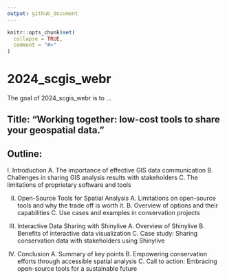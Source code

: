 ```yaml
---
output: github_document
---
```


<!-- README.md is generated from README.Rmd. Please edit that file -->

```r
knitr::opts_chunk$set(
  collapse = TRUE,
  comment = "#>"
)
```

# 2024_scgis_webr

<!-- badges: start -->
<!-- badges: end -->

The goal of 2024_scgis_webr is to ...



## Title: "Working together: low-cost tools to share your geospatial data."
## Outline:

I. Introduction
A. The importance of effective GIS data communication
B. Challenges in sharing GIS analysis results with stakeholders
C. The limitations of proprietary software and tools

II. Open-Source Tools for Spatial Analysis
A. Limitations on open-source tools and why the trade off is worth it. 
B. Overview of options and their capabilities
C. Use cases and examples in conservation projects

III. Interactive Data Sharing with Shinylive
A. Overview of Shinylive
B. Benefits of interactive data visualization
C. Case study: Sharing conservation data with stakeholders using Shinylive

IV. Conclusion
A. Summary of key points
B. Empowering conservation efforts through accessible spatial analysis
C. Call to action: Embracing open-source tools for a sustainable future
